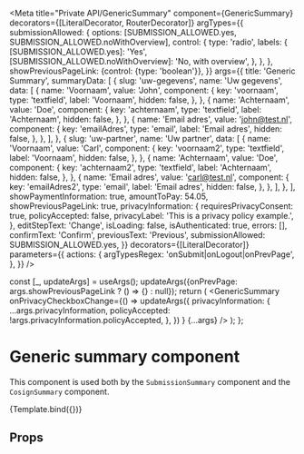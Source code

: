 


<Meta
  title="Private API/GenericSummary"
  component={GenericSummary}
  decorators={[LiteralDecorator, RouterDecorator]}
  argTypes={{
    submissionAllowed: {
      options: [SUBMISSION_ALLOWED.yes, SUBMISSION_ALLOWED.noWithOverview],
      control: {
        type: 'radio',
        labels: {
          [SUBMISSION_ALLOWED.yes]: 'Yes',
          [SUBMISSION_ALLOWED.noWithOverview]: 'No, with overview',
        },
      },
    },
    showPreviousPageLink: {control: {type: 'boolean'}},
  }}
  args={{
    title: 'Generic Summary',
    summaryData: [
      {
        slug: 'uw-gegevens',
        name: 'Uw gegevens',
        data: [
          {
            name: 'Voornaam',
            value: 'John',
            component: {
              key: 'voornaam',
              type: 'textfield',
              label: 'Voornaam',
              hidden: false,
            },
          },
          {
            name: 'Achternaam',
            value: 'Doe',
            component: {
              key: 'achternaam',
              type: 'textfield',
              label: 'Achternaam',
              hidden: false,
            },
          },
          {
            name: 'Email adres',
            value: 'john@test.nl',
            component: {
              key: 'emailAdres',
              type: 'email',
              label: 'Email adres',
              hidden: false,
            },
          },
        ],
      },
      {
        slug: 'uw-partner',
        name: 'Uw partner',
        data: [
          {
            name: 'Voornaam',
            value: 'Carl',
            component: {
              key: 'voornaam2',
              type: 'textfield',
              label: 'Voornaam',
              hidden: false,
            },
          },
          {
            name: 'Achternaam',
            value: 'Doe',
            component: {
              key: 'achternaam2',
              type: 'textfield',
              label: 'Achternaam',
              hidden: false,
            },
          },
          {
            name: 'Email adres',
            value: 'carl@test.nl',
            component: {
              key: 'emailAdres2',
              type: 'email',
              label: 'Email adres',
              hidden: false,
            },
          },
        ],
      },
    ],
    showPaymentInformation: true,
    amountToPay: 54.05,
    showPreviousPageLink: true,
    privacyInformation: {
      requiresPrivacyConsent: true,
      policyAccepted: false,
      privacyLabel: 'This is a privacy policy example.',
    },
    editStepText: 'Change',
    isLoading: false,
    isAuthenticated: true,
    errors: [],
    confirmText: 'Confirm',
    previousText: 'Previous',
    submissionAllowed: SUBMISSION_ALLOWED.yes,
  }}
  decorators={[LiteralDecorator]}
  parameters={{
    actions: {
      argTypesRegex: 'onSubmit|onLogout|onPrevPage',
    },
  }}
/>

  const [_, updateArgs] = useArgs();
  updateArgs({onPrevPage: args.showPreviousPageLink ? () => {} : null});
  return (
    <GenericSummary
      onPrivacyCheckboxChange={() =>
        updateArgs({
          privacyInformation: {
            ...args.privacyInformation,
            policyAccepted: !args.privacyInformation.policyAccepted,
          },
        })
      }
      {...args}
    />
  );
};

# Generic summary component

This component is used both by the `SubmissionSummary` component and the `CosignSummary` component.

<Canvas>
  <Story name="Default">{Template.bind({})}</Story>
</Canvas>

## Props

<ArgsTable of={GenericSummary} />
